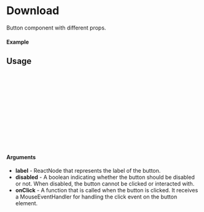 
<Meta of={Download} title="Download" />

# Download

Button component with different props.

#### Example

<Canvas of={Download.Download} />

## Usage

```ts
import {Download} from "gf-components";

const Example = () => {
  return (
      <Download
        disabled={false}
        label={label}
        onClick={()=> alert("Clicked")}
      />
  );
};

export default Example;
```

#### Arguments

- **label** - ReactNode that represents the label of the button.
- **disabled** - A boolean indicating whether the button should be disabled or not. When disabled, the button cannot be clicked or interacted with.
- **onClick** - A function that is called when the button is clicked. It receives a MouseEventHandler for handling the click event on the button element.